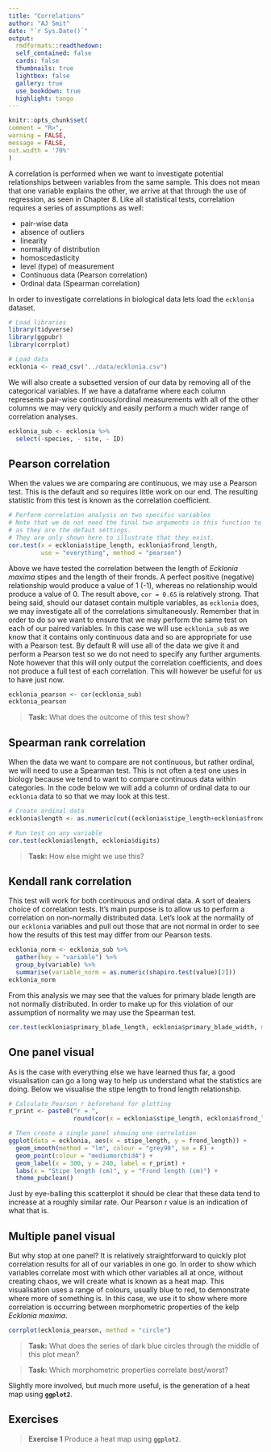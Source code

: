 ```yaml
---
title: "Correlations"
author: "AJ Smit"
date: "`r Sys.Date()`"
output:
  rmdformats::readthedown:
  self_contained: false
  cards: false
  thumbnails: true
  lightbox: false
  gallery: true
  use_bookdown: true
  highlight: tango
---
```


<!--- readthedown --->

<!--- material --->

<!--- # About correlations --->

```r
knitr::opts_chunk$set(
comment = "R>",
warning = FALSE,
message = FALSE,
out.width = '70%'
)
```

A correlation is performed when we want to investigate potential relationships between variables from the same sample. This does not mean that one variable explains the other, we arrive at that through the use of regression, as seen in Chapter 8. Like all statistical tests, correlation requires a series of assumptions as well:

-   pair-wise data
-   absence of outliers
-   linearity
-   normality of distribution
-   homoscedasticity
-   level (type) of measurement
-   Continuous data (Pearson correlation)
-   Ordinal data (Spearman correlation)

In order to investigate correlations in biological data lets load the `ecklonia` dataset.

```r
# Load libraries
library(tidyverse)
library(ggpubr)
library(corrplot)

# Load data
ecklonia <- read_csv("../data/ecklonia.csv")
```

We will also create a subsetted version of our data by removing all of the categorical variables. If we have a dataframe where each column represents pair-wise continuous/ordinal measurements with all of the other columns we may very quickly and easily perform a much wider range of correlation analyses.

```r
ecklonia_sub <- ecklonia %>%
  select(-species, - site, - ID)
```

## Pearson correlation

When the values we are comparing are continuous, we may use a Pearson test. This is the default and so requires little work on our end. The resulting statistic from this test is known as the correlation coefficient.

```r
# Perform correlation analysis on two specific variables
# Note that we do not need the final two arguments in this function to be stated
# as they are the defaut settings.
# They are only shown here to illustrate that they exist.
cor.test(x = ecklonia$stipe_length, ecklonia$frond_length,
         use = "everything", method = "pearson")
```

Above we have tested the correlation between the length of *Ecklonia maxima* stipes and the length of their fronds. A perfect positive (negative) relationship would produce a value of 1 (-1), whereas no relationship would produce a value of 0. The result above, `cor = 0.65` is relatively strong. That being said, should our dataset contain multiple variables, as `ecklonia` does, we may investigate all of the correlations simultaneously. Remember that in order to do so we want to ensure that we may perform the same test on each of our paired variables. In this case we will use `ecklonia_sub` as we know that it contains only continuous data and so are appropriate for use with a Pearson test. By default R will use all of the data we give it and perform a Pearson test so we do not need to specify any further arguments. Note however that this will only output the correlation coefficients, and does not produce a full test of each correlation. This will however be useful for us to have just now.

```r
ecklonia_pearson <- cor(ecklonia_sub)
ecklonia_pearson
```

> **Task:** What does the outcome of this test show?

## Spearman rank correlation

When the data we want to compare are not continuous, but rather ordinal, we will need to use a Spearman test. This is not often a test one uses in biology because we tend to want to compare continuous data within categories. In the code below we will add a column of ordinal data to our `ecklonia` data to so that we may look at this test.

```r
# Create ordinal data
ecklonia$length <- as.numeric(cut((ecklonia$stipe_length+ecklonia$frond_length), breaks = 3))

# Run test on any variable
cor.test(ecklonia$length, ecklonia$digits)
```

> **Task:** How else might we use this?

## Kendall rank correlation

This test will work for both continuous and ordinal data. A sort of dealers choice of correlation tests. It's main purpose is to allow us to perform a correlation on non-normally distributed data. Let's look at the normality of our `ecklonia` variables and pull out those that are not normal in order to see how the results of this test may differ from our Pearson tests.

```r
ecklonia_norm <- ecklonia_sub %>%
  gather(key = "variable") %>%
  group_by(variable) %>%
  summarise(variable_norm = as.numeric(shapiro.test(value)[2]))
ecklonia_norm
```

From this analysis we may see that the values for primary blade length are not normally distributed. In order to make up for this violation of our assumption of normality we may use the Spearman test.

```r
cor.test(ecklonia$primary_blade_length, ecklonia$primary_blade_width, method = "kendall")
```

## One panel visual

As is the case with everything else we have learned thus far, a good visualisation can go a long way to help us understand what the statistics are doing. Below we visualise the stipe length to frond length relationship.

```r
# Calculate Pearson r beforehand for plotting
r_print <- paste0("r = ",
                  round(cor(x = ecklonia$stipe_length, ecklonia$frond_length),2))

# Then create a single panel showing one correlation
ggplot(data = ecklonia, aes(x = stipe_length, y = frond_length)) +
  geom_smooth(method = "lm", colour = "grey90", se = F) +
  geom_point(colour = "mediumorchid4") +
  geom_label(x = 300, y = 240, label = r_print) +
  labs(x = "Stipe length (cm)", y = "Frond length (cm)") +
  theme_pubclean()
```

Just by eye-balling this scatterplot it should be clear that these data tend to increase at a roughly similar rate. Our Pearson r value is an indication of what that is.

## Multiple panel visual

But why stop at one panel? It is relatively straightforward to quickly plot correlation results for all of our variables in one go. In order to show which variables correlate most with which other variables all at once, without creating chaos, we will create what is known as a heat map. This visualisation uses a range of colours, usually blue to red, to demonstrate where more of something is. In this case, we use it to show where more correlation is occurring between morphometric properties of the kelp *Ecklonia maxima*.

```r
corrplot(ecklonia_pearson, method = "circle")
```

> **Task:** What does the series of dark blue circles through the middle of this plot mean?

> **Task:** Which morphometric properties correlate best/worst?

Slightly more involved, but much more useful, is the generation of a heat map using **`ggplot2`**.

## Exercises

> **Exercise 1** Produce a heat map using **`ggplot2`**.
